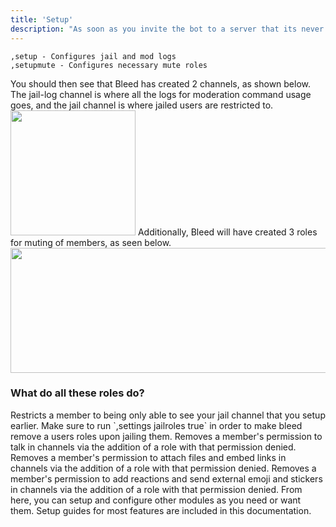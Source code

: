 ```yaml
---
title: 'Setup'
description: "As soon as you invite the bot to a server that its never been in before, you'll want to set up moderation commands and moderation logs with the commands below."
---
```


```
,setup - Configures jail and mod logs
,setupmute - Configures necessary mute roles
```
You should then see that Bleed has created 2 channels, as shown below. The jail-log channel is where all the logs for moderation command usage goes, and the jail channel is where jailed users are restricted to. 
<img height="200" width="200" src="https://cdn.discordapp.com/attachments/1176141361678913577/1259939424612122674/image.png?ex=668d8187&is=668c3007&hm=5c5d437a917d3f939e3d92f6feb8634f66efd027106d63412e9ce0cb71989347" />
Additionally, Bleed will have created 3 roles for muting of members, as seen below.
<img height="200" width="600" src="https://cdn.discordapp.com/attachments/1176141361678913577/1259945311074517062/image.png?ex=668d8702&is=668c3582&hm=2b4e3e5edcf13489879e2a3671b4aab2ff99e2dde7b3703b1c15e49e87cca6de&" />
### What do all these roles do?
<AccordionGroup>
  <Accordion title="Jail">
    Restricts a member to being only able to see your jail channel that you setup earlier. Make sure to run `,settings jailroles true` in order to make bleed remove a users roles upon jailing them.
  </Accordion>

  <Accordion title="Muted">
  Removes a member's permission to talk in channels via the addition of a role with that permission denied.
  </Accordion>

  <Accordion title="Image Muted">
    Removes a member's permission to attach files and embed links in channels via the addition of a role with that permission denied.
  </Accordion>

  <Accordion title="Reaction Muted">
    Removes a member's permission to add reactions and send external emoji and stickers in channels via the addition of a role with that permission denied.
  </Accordion>
</AccordionGroup>
From here, you can setup and configure other modules as you need or want them. Setup guides for most features are included in this documentation.